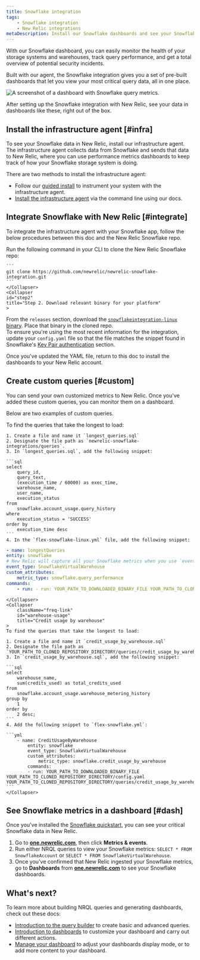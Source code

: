 ```yaml
---
title: Snowflake integration
tags:
    - Snowflake integration
    - New Relic integrations
metaDescription: Install our Snowflake dashboards and see your Snowflake data in New Relic.
---
```



With our Snowflake dashboard, you can easily monitor the health of your storage systems and warehouses, track query performance, and get a total overview of potential security incidents. 

Built with our <InlinePopover type="infrastructure" /> agent, the Snowflake integration gives you a set of pre-built dashboards that let you view your most critical query data, all in one place.

<img
    src={infrastructureSnowflakeDashboard}
    title="Snowflake dashboard"
    alt="A screenshot of a dashboard with Snowflake query metrics."
/>
<figcaption>
After setting up the Snowflake integration with New Relic, see your data in dashboards like these, right out of the box. 
</figcaption> 

## Install the infrastructure agent [#infra]

To see your Snowflake data in New Relic, install our infrastructure agent. The infrastructure agent collects data from Snowflake and sends that data to New Relic, where you can use performance metrics dashboards to keep track of how your Snowflake storage system is doing. 

There are two methods to install the infrastructure agent:

* Follow our [guided install](https://one.newrelic.com/marketplace?state=8f14e646-461e-b010-4675-3a0658bb3d20) to instrument your system with the infrastructure agent. 
* [Install the infrastructure agent](/docs/infrastructure/install-infrastructure-agent/linux-installation/install-infrastructure-monitoring-agent-linux) via the command line using our docs.

## Integrate Snowflake with New Relic [#integrate]

To integrate the infrastructure agent with your Snowflake app, follow the below procedures between this doc and the New Relic Snowflake repo. 

<CollapserGroup>
    <Collapser
    id="step1"
    title="Step 1. Clone the Snowflake repository"
    >
    Run the following command in your CLI to clone the New Relic Snowflake repo:

    ```
    git clone https://github.com/newrelic/newrelic-snowflake-integration.git
    ```
    </Collapser>
    <Collapser
    id="step2"
    title="Step 2. Download relevant binary for your platform"
    >
From the `releases` section, download the [`snowflakeintegration-linux`
binary](https://github.com/newrelic/newrelic-snowflake-integration/releases). Place that binary in the cloned repo.  
    </Collapser>
    <Collapser
    id="step3"
    title="Step 3. Update `config.yaml`"
    >
To ensure you're using the most recent information for the integration, update your `config.yaml` file so that the file matches the snippet found in Snowflake's [Key Pair authentication](https://github.com/newrelic/newrelic-snowflake-integration#key-pair-authentication) section. 

Once you've updated the YAML file, return to this doc to install the dashboards to your New Relic account. 
    </Collapser>
</CollapserGroup>

## Create custom queries [#custom]

You can send your own customized metrics to New Relic. Once you've added these custom queries, you can monitor them on a dashboard.

Below are two examples of custom queries.

<CollapserGroup>
    <Collapser
        className="freq-link"
        id="longest"
        title="Longest queries"
    >
    To find the queries that take the longest to load:

    1. Create a file and name it `longest_queries.sql` 
    2. Designate the file path as `newrelic-snowflake-integrations/queries`.
    3. In `longest_queries.sql`, add the following snippet:

    ```sql
    select 
        query_id, 
        query_text,
        (execution_time / 60000) as exec_time,
        warehouse_name,
        user_name,
        execution_status
    from 
        snowflake.account_usage.query_history 
    where 
        execution_status = 'SUCCESS' 
    order by 
        execution_time desc
    ```
    4. In the `flex-snowflake-linux.yml` file, add the following snippet:
    
```yml
- name: longestQueries
entity: snowflake
# New Relic will capture all your Snowflake metrics when you use `event_type: SnowflakeVirtualWarehouse`. 
event_type: SnowflakeVirtualWarehouse
custom_attributes:
    metric_type: snowflake.query_performance
commands: 
    - run: - run: YOUR_PATH_TO_DOWNLOADED_BINARY_FILE YOUR_PATH_TO_CLONED_REPOSITORY_DIRECTORY/config.yaml YOUR_PATH_TO_CLONED_REPOSITORY_DIRECTORY/queries/longest_queries.sql
```
    </Collapser>
    <Collapser
        className="freq-link"
        id="warehouse-usage"
        title="Credit usage by warehouse"
    >
    To find the queries that take the longest to load:

    1. Create a file and name it `credit_usage_by_warehouse.sql` 
    2. Designate the file path as `YOUR_PATH_TO_CLONED_REPOSITORY_DIRECTORY/queries/credit_usage_by_warehouse.sql`.
    3. In `credit_usage_by_warehouse.sql`, add the following snippet:

    ```sql
    select 
        warehouse_name, 
        sum(credits_used) as total_credits_used 
    from 
        snowflake.account_usage.warehouse_metering_history 
    group by 
        1 
    order by 
        2 desc;
    ```
    4. Add the following snippet to `flex-snowflake.yml`:

    ```yml
        - name: CreditUsageByWarehouse
            entity: snowflake
            event_type: SnowflakeVirtualWarehouse
            custom_attributes:
                metric_type: snowflake.credit_usage_by_warehouse
            commands: 
            - run: YOUR_PATH_TO_DOWNLOADED_BINARY_FILE YOUR_PATH_TO_CLONED_REPOSITORY_DIRECTORY/config.yaml YOUR_PATH_TO_CLONED_REPOSITORY_DIRECTORY/queries/credit_usage_by_warehouse.sql
    ``` 
    </Collapser>
</CollapserGroup>

## See Snowflake metrics in a dashboard [#dash]

Once you've installed the [Snowflake quickstart](https://newrelic.com/instant-observability/snowflake), you can see your critical Snowflake data in New Relic. 

1. Go to **[one.newrelic.com](https://one.newrelic.com/all-capabilities)**, then click **Metrics & events**.
2. Run either NRQL queries to view your Snowflake metrics: `SELECT * FROM SnowflakeAccount` or `SELECT * FROM SnowflakeVirtualWarehouse`.
3. Once you've confirmed that New Relic ingested your Snowflake metrics, go to **Dashboards** from **[one.newrelic.com](https://one.newrelic.com/all-capabilities)** to see your Snowflake dashboards. 

## What's next?

To learn more about building NRQL queries and generating dashboards, check out these docs:

* [Introduction to the query builder](/docs/query-your-data/explore-query-data/query-builder/introduction-query-builder) to create basic and advanced queries.
* [Introduction to dashboards](/docs/query-your-data/explore-query-data/dashboards/introduction-dashboards) to customize your dashboard and carry out different actions.
* [Manage your dashboard](/docs/query-your-data/explore-query-data/dashboards/manage-your-dashboard) to adjust your dashboards display mode, or to add more content to your dashboard. 

